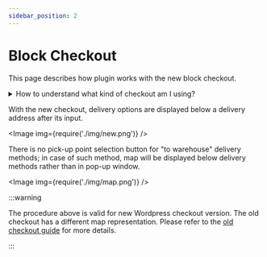 ```yaml
---
sidebar_position: 2
---
```


# Block Checkout

This page describes how plugin works with the new block checkout.

<details>
    <summary>How to understand what kind of checkout am I using?</summary>

    You can check the checkout type in the admin panel. See our [guide](./checkout-versions.mdx) for more
    details.

</details>

With the new checkout, delivery options are displayed below a delivery address after its input.

<Image img={require('./img/new.png')} />

There is no pick-up point selection button for "to warehouse" delivery methods;
in case of such method, map will be displayed below delivery methods rather than in pop-up window.

<Image img={require('./img/map.png')} />

:::warning

The procedure above is valid for new Wordpress checkout version. The old checkout has a different map representation.
Please refer to the [old checkout guide](./old-checkout.mdx) for more details.

:::
